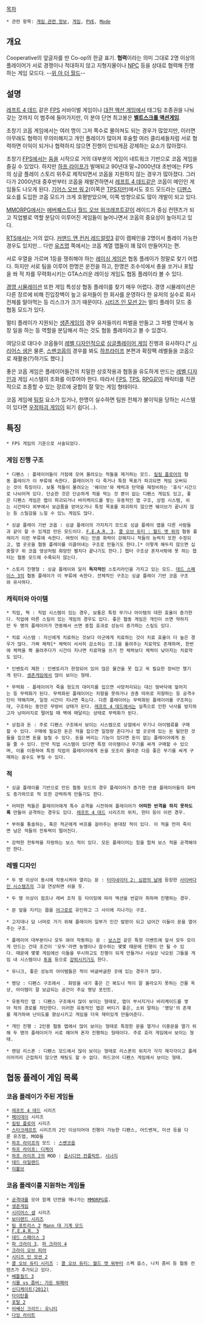 [[목차]]

 * 관련 항목: [[게임 관련 정보]], [[게임]], [[PVE]], [[Mode]]

== 개요 ==
Cooperative의 앞글자를 딴 Co-op의 한글 표기. '''협력'''이라는 의미 그대로 2명 이상의 플레이어가 서로 경쟁이나 적대하지 않고 지형지물이나 [[NPC]] 등을 상대로 협력해 진행하는 게임 모드다. --[[위 아 더 월드]]-- 

== 설명 ==
[[레프트 4 데드]] 같은 [[FPS]] 서바이벌 게임이나 [[대전 액션 게임]]에서 태그팀 조종권을 나눠갖는 것까지 이 범주에 들어가지만, 이 분야 단연 최고봉은 '''[[벨트스크롤 액션게임]]'''.

초창기 코옵 게임에서는 여러 명이 그저 쪽수로 몰아쳐도 되는 경우가 많았지만, 이러면 아무래도 협력이 무의미해지고 개인 플레이가 많아져 후술할 여러 클리셰들처럼 서로 협력하면 이익이 되거나 협력하지 않으면 진행이 안되게끔 강제하는 요소가 많아졌다.

초창기 [[FPS]]에서는 [[둠]]을 시작으로 거의 대부분의 게임이 네트워크 기반으로 코옵 게임을 즐길 수 있었다. 하지만 [[하프 라이프]]가 발매되고 90년대 말~2000년대 초반에는 FPS의 싱글 플레이 스토리 위주로 제작되면서 코옵을 지원하지 않는 경우가 많아졌다. 그러다가 2000년대 중후반부터 코옵을 재발견하면서 [[레프트 4 데드]]같은 코옵이 메인인 게임들도 나오게 된다. [[기어스 오브 워 2]](이쪽은 [[TPS]]지만)에서도 호드 모드라는 [[디펜스]] 요소를 도입한 코옵 모드가 크게 호평받았으며, 이쪽 방향으로도 많이 개발이 되고 있다.

[[MMORPG]]에서는 [[에버퀘스트]]나 [[월드 오브 워크래프트]]같이 레이드가 중심 컨텐츠가 되고 직업별로 역할 분담이 이루어진 게임들이 늘어나면서 코옵의 중요성이 높아지고 있다.

[[RTS]]에서는 거의 없다. [[커맨드 앤 컨커 레드얼럿3]] 같이 캠페인을 2명이서 플레이 가능한 경우도 있지만... 다만 [[유즈맵]] 쪽에서는 코옵 계열 맵들이 꽤 많이 만들어지는 편.

서로 우열을 가르며 1등을 쟁취해야 하는 [[레이싱 게임]]은 협동 플레이가 정말로 찾기 어렵다. 하지만 서로 팀을 이루어 한명은 운전을 하고, 한명은 조수석에서 총을 쏘거나 포탑을 쏴 적 차를 무력화시키는 GTA스러운 레이싱 게임도 협동 플레이라 볼 수 있다.

[[경영 시뮬레이션]] 또한 게임 특성상 협동 플레이를 찾기 매우 어렵다. 경영 시뮬레이션은 다른 장르에 비해 진입장벽이 높고 유저들이 한 회사를 운영하다 한 유저의 실수로 회사 전체를 말아먹는 등 리스크가 크기 때문이다. [[시티즈 인 모션 2]]는 멀티 플레이 모드 중 협동 모드가 있다.

멀티 플레이가 지원되는 [[생존게임]]의 경우 유저들끼리 파벌을 만들고 그 파벌 안에서 농장 일을 하는 등 역할을 분담해서 하는 것도 협동 플레이라고 볼 수 있겠다.

여담으로 대다수 코옵들이 [[레벨 디자인]]적으로 [[싱글플레이어 게임]] 진행과 유사하다.[* [[시리어스 샘]]은 물론, [[스벤코옵]]의 경우를 봐도 [[하프라이프]] 본편과 확장팩 레벨들을 코옵으로 재활용(?)하기도 했다.]

좋은 코옵 게임은 플레이어들간의 치밀한 상호작용과 협동을 유도하게 만드는 [[레벨 디자인]]과 게임 시스템이 조화를 이루어야 한다. 따라서 [[FPS]], [[TPS]], [[RPG]]같이 캐릭터를 직관적으로 조종할 수 있는 장르에 궁합이 잘 맞는 게임 형태이다.

코옵 게임에 [[팀킬]] 요소가 있거나, 한명이 실수하면 팀원 전체가 불이익을 당하는 시스템이 있다면 [[우정파괴 게임]]이 되기 쉽다(...).

== 특징 ==
 * FPS 게임의 기준으로 서술되었다.

=== 게임 진행 구조 ===
 * 디펜스 : 플레이어들이 거점에 모여 몰려오는 적들을 제거하는 모드. [[킬링 플로어]]의 협동 플레이가 이 부류에 속한다. 플레이어가 다 죽거나 특정 목표가 파괴되면 게임 오버되는 것이 특징이다. 보통 적들이 몰려오는 '웨이브'와 체력과 탄약을 재정비하는 '휴식'시간으로 나뉘어져 있다. 단순한 것은 단순하게 적을 막는 것 뿐이 없는 디펜스 게임도 있고, 좋은 디펜스 게임은 맵이 파괴되거나 바리케이드를 쌓는 유동적인 맵 구조, 상점 시스템, 쉬는 시간마다 외부에서 보급품을 얻어오거나 특정 목표를 파괴하지 않으면 웨이브가 끝나지 않는 등 스릴감을 느낄 수 있느 게임도 많다.

 * 싱글 플레이 기반 코옵 : 싱글 플레이의 가지치기 모드로 싱글 플레이 맵을 다른 사람들과 같이 할 수 있게끔 만든 모드이다. [[F.E.A.R. 3]], [[콜 오브 듀티 : 월드 앳 워]]의 협동 플레이가 이런 부류에 속한다. 여럿이 하는 만큼 화력이 강해지니 적들의 능력치 또한 수정되고, 맵 곳곳을 협동 플레이를 이끌어내는 구조로 만들기도 한다.[* 이렇게 해두지 않으면 십중팔구 위 코옵 영상처럼 화망만 펼치다 끝나기도 한다.] 챕터 구조상 혼자서밖에 못 하는 챕터는 협동 모드에 수록되지 않는다.

 * 스토리 진행형 : 싱글 플레이와 달리 '''독자적인''' 스토리라인을 가지고 있는 모드. [[데드 스페이스 3]]의 협동 플레이가 이 부류에 속한다. 전체적인 구조는 싱글 플레이 기반 코옵 구조와 유사하다.

=== 캐릭터와 아이템 ===
 * 직업, 퍽 : 직업 시스템이 있는 경우, 보통은 특정 무기나 아이템의 대한 효율이 증가한다. 직업에 따른 스킬이 있는 게임의 경우도 있다. 좋은 협동 게임은 개인이 쓰면 약하지만 두 명의 플레이어가 연동해서 쓰면 중첩 효과로 성능이 증가하는 스킬도 있다. 

 * 치료 시스템 : 자신에게 치료하는 것보다 아군에게 치료하는 것이 치료 효율이 더 높은 경우가 많다. 가짜 체력[* 체력이 서서히 감소하는 것.]을 올려주는 치료약도 존재하며, 한번에 체력을 쫙 올려주다가 시간이 지나면 치료약을 쓰기 전 체력보다 체력이 낮아지는 치료약도 있다.

 * 인벤토리 제한 : 인벤토리가 한정되어 있어 많은 물건을 못 집고 꼭 필요한 장비만 챙기게 된다. [[생존게임]]에서 많이 보이는 형태.

 * 무력화 - 플레이어가 죽을 정도의 대미지를 입으면 사망처리되는 대신 땅바닥에 엎어지는 등 무력화가 된다. 무력화된 플레이어는 저항을 못하거나 권총 따위로 저항하는 등 공격수단이 약해지며, 일정 시간이 지나면 죽는다. 다른 플레이어는 무력화된 플레이어를 구조하는데, 구조하는 동안은 무방비 상태가 된다. [[레프트 4 데드]]에서는 실족으로 인한 낙사를 방지하고자 낭떠러지로 떨어질 때 벽에 매달리는 상태로 무력화가 된다.

 * 상점과 돈 : 주로 디펜스 구조에서 보이는 시스템으로 상점에서 무기나 아이템류를 구매할 수 있다. 구매에 필요한 돈은 적을 잡으면 일정량 준다거나 맵 곳곳에 있는 돈 될만한 것들을 집으면 돈을 늘릴 수 있다. 돈을 버리는 기능이 있다면 돈이 없는 플레이어에게 돈을 줄 수 있다. 만약 직업 시스템이 있다면 특정 아이템이나 무기를 싸게 구매할 수 있으며, 이를 이용하여 특정 직업의 플레이어에게 돈을 모조리 몰아준 다음 좋은 무기를 싸게 구매하는 꼼수도 부릴 수 있다.

=== 적 ===
 * 싱글 플레이를 기반으로 만든 협동 모드의 경우 플레이어가 증가한 만큼 플레이어들의 화력도 증가하므로 적 또한 강력하게 만들기도 한다.

 * 어떠한 적들은 플레이어에게 특수 공격을 시전하여 플레이어가 '''어떠한 반격을 하지 못하도록''' 만들어 공격하는 경우도 있다. [[레프트 4 데드]] 시리즈의 위치, 헌터 등이 이런 경우.

 * 부하를 통솔하는, 혹은 적군에게 버프를 걸어주는 분대장 적이 있다. 이 적을 먼저 죽이면 남은 적들의 전투력이 떨어진다.

 * 강력한 전투력을 자랑하는 보스 적이 있다. 모든 플레이어는 힘을 합쳐 보스 적을 공격해야만 한다.

=== 레벨 디자인 ===
 * 두 명 이상이 동시에 작동시켜야 열리는 문 : [[터미네이터 2: 심판의 날]]에 등장한 [[사이버다인 시스템즈]]의 그걸 연상하면 쉬울 듯.

 * 두 명 이상이 점프나 레버 조작 등 타이밍에 따라 액션을 번갈아 취하며 진행하는 경우.

 * 문 앞을 지키는 몹을 [[어그로]]로 유인하고 그 사이에 지나가는 구조.

 * 고지대나 담 너머로 가기 위해 플레이어 일부가 인간 발판이 되고 넘어간 이들이 문을 열어주는 구조. 

 * 플레이어 대부분이나 모두 와야 작동하는 문 : [[보스전]] 같은 특정 이벤트에 앞서 모두 모이게 만드는 건데 조건이 '모두'라면 농땡이나 잠수하는 몇몇 때문에 진행이 안 될 수 있다. 때문에 몇몇 게임에선 이들을 무시하고도 진행이 되게 만들거나 사실상 낙오된 그들을 게임 내 시스템이나 [[투표]] 등으로 [[강퇴]]시키기도 한다.

 * 유니크, 좋은 성능의 아이템들은 적이 바글바글한 곳에 있는 경우가 많다.

 * 명당 : 디펜스 구조에서 . 화망을 내기 좋은 긴 복도나 적이 잘 올라오지 못하는 건물 옥상, 아이템이 잘 보급되는 공간이 주요 명당 포인트. 

 * 유동적인 맵 : 디펜스 구조에서 많이 보이는 형태로, 맵이 부서지거나 바리케이드를 쌓아 적의 경로를 차단한다. 이러한 유동적인 맵은 버티기 좋은, 소위 말하는 '명당'의 존재를 제거하여 난이도를 향상시키고 게임을 더욱 재미있게 만들어준다.

 * 개인 진행 : 2인용 협동 맵에서 많이 보이는 형태로 특정한 문을 열거나 이중문을 열기 위해 두 명의 플레이어가 서로 헤어져 혼자 진행하는 형태이다. 주로 호러 게임에서 보이는 형태.

 * 랜덤 리스폰 : 디펜스 모드에서 많이 보이는 형태로 리스폰의 위치가 각각 제각각이고 플레이어끼리 근접하지 않으면 채팅도 할 수 없다. 하드코어 디펜스 게임에서 보이는 형태.

== 협동 플레이 게임 목록 ==
=== 코옵 플레이가 주된 게임들 ===
 * [[레프트 4 데드]] 시리즈
 * [[페이데이]] 시리즈
 * [[킬링 플로어]] 시리즈
 * [[스타크래프트]] 시리즈의 2인 이상이어야 진행이 가능한 디펜스, 어드벤쳐, 미션 등을 다룬 유즈맵, MOD들
 * [[하프 라이프]]의 모드 : [[스벤코옵]]
 * [[하프 라이프: 디케이]]
 * [[하프 라이프 2]]의 MOD : [[옵시디언 컨플릭트]], [[시너지]]
 * [[데드 아일랜드]]
 * [[이볼브]]

=== 코옵 플레이를 지원하는 게임들 ===
 * [[공격대]]를 모아 함께 던전을 깨나가는 [[MMORPG]]류.
 * [[생존게임]]
 * [[시리어스 샘]] 시리즈
 * [[보더랜드 시리즈]]
 * [[팀 포트리스 2]] [[Mann 대 기계 모드]]
 * [[F.E.A.R. 3]]
 * [[데드 스페이스 3]]
 * [[파 크라이 3]], [[파 크라이 4]]
 * [[크라이 오브 피어]]
 * [[시티즈 인 모션 2]]
 * [[콜 오브 듀티 시리즈]] : [[콜 오브 듀티: 월드 앳 워]]부터 스펙 옵스, 나치 좀비 등 협동 컨텐츠가 추가되고 있다.
 * [[배틀필드 3]]
 * [[식물 vs 좀비: 가든 워페어]]
 * [[신디케이트(2012)]]
 * [[타이탄폴]]
 * [[포탈 2]]
 * [[어쌔신 크리드: 유니티]]
 * [[다잉 라이트]]
